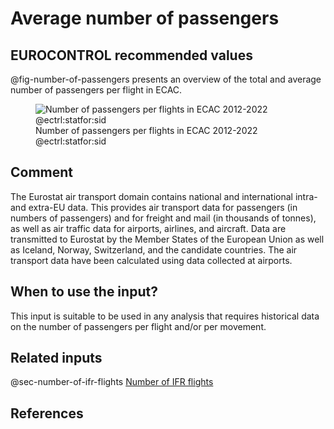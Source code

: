 # Average number of passengers {#sec-average-number-of-passengers}

## EUROCONTROL recommended values

@fig-number-of-passengers presents an overview of the total and average number 
of passengers per flight in ECAC.


![Number of passengers per flights in ECAC 2012-2022 @ectrl:statfor:sid](../figures/number_passengers.svg){#fig-number-of-passengers}

## Comment

The Eurostat air transport domain contains national and international intra- and
extra-EU data. This provides air transport data for passengers (in numbers of 
passengers) and for freight and mail (in thousands of tonnes), as well as air
traffic data for airports, airlines, and aircraft. Data are transmitted to Eurostat
by the Member States of the European Union as well as Iceland, Norway, Switzerland,
and the candidate countries. The air transport data have been calculated using
data collected at airports.

## When to use the input?

This input is suitable to be used in any analysis that requires historical data 
on the number of passengers per flight and/or per movement.

## Related inputs

@sec-number-of-ifr-flights [Number of IFR flights](#sec-number-of-ifr-flights)

## References



